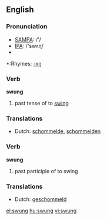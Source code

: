 ==English==

===Pronunciation===
*[[w:SAMPA|SAMPA]]: /'/
*[[w:IPA|IPA]]: /'swʌɳ/
*{{audio|en-us-swung.ogg|Audio (US)}}

*:Rhymes: [[Rhymes:English:-ʌŋ|-ʌŋ]]

===Verb===
'''swung'''

# past tense of to [[swing]]

===Translations===
*Dutch: [[schommelde]], [[schommelden]]

===Verb===
'''swung'''

# past participle of to swing

===Translations===
*Dutch: [[geschommeld]]

[[el:swung]]
[[hu:swung]]
[[vi:swung]]
